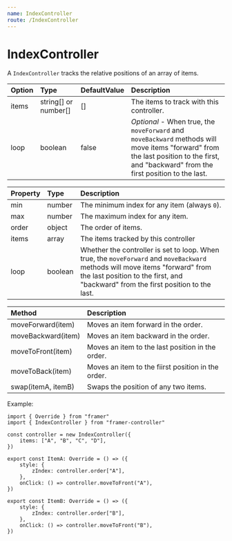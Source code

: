 ```yaml
---
name: IndexController
route: /IndexController
---
```


# IndexController

A `IndexController` tracks the relative positions of an array of items.

| Option | Type                 | DefaultValue | Description                                                                                                                                                                             |
| :----- | :------------------- | :----------- | :-------------------------------------------------------------------------------------------------------------------------------------------------------------------------------------- |
| items  | string[] or number[] | []           | The items to track with this controller.                                                                                                                                                |
| loop   | boolean              | false        | _Optional_ - When true, the `moveForward` and `moveBackward` methods will move items "forward" from the last position to the first, and "backward" from the first position to the last. |

| Property | Type    | Description                                                                                                                                                                                                       |
| :------- | :------ | :---------------------------------------------------------------------------------------------------------------------------------------------------------------------------------------------------------------- |
| min      | number  | The minimum index for any item (always `0`).                                                                                                                                                                      |
| max      | number  | The maximum index for any item.                                                                                                                                                                                   |
| order    | object  | The order of items.                                                                                                                                                                                               |
| items    | array   | The items tracked by this controller                                                                                                                                                                              |
| loop     | boolean | Whether the controller is set to loop. When true, the `moveForward` and `moveBackward` methods will move items "forward" from the last position to the first, and "backward" from the first position to the last. |

| Method             | Description                                        |
| :----------------- | :------------------------------------------------- |
| moveForward(item)  | Moves an item forward in the order.                |
| moveBackward(item) | Moves an item backward in the order.               |
| moveToFront(item)  | Moves an item to the last position in the order.   |
| moveToBack(item)   | Moves an item to the fiirst position in the order. |
| swap(itemA, itemB) | Swaps the position of any two items.               |

Example:

```tsx
import { Override } from "framer"
import { IndexController } from "framer-controller"

const controller = new IndexController({
	items: ["A", "B", "C", "D"],
})

export const ItemA: Override = () => ({
	style: {
		zIndex: controller.order["A"],
	},
	onClick: () => controller.moveToFront("A"),
})

export const ItemB: Override = () => ({
	style: {
		zIndex: controller.order["B"],
	},
	onClick: () => controller.moveToFront("B"),
})
```
